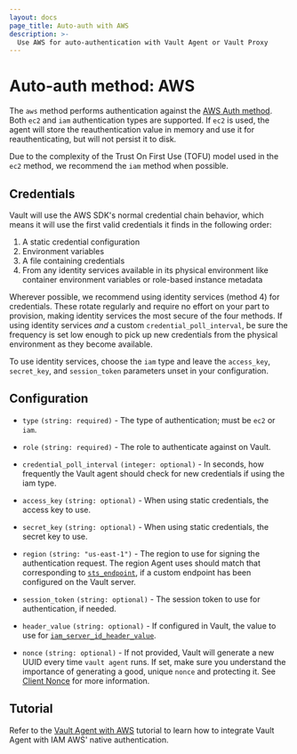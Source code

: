 ```yaml
---
layout: docs
page_title: Auto-auth with AWS
description: >-
  Use AWS for auto-authentication with Vault Agent or Vault Proxy
---
```


# Auto-auth method: AWS

The `aws` method performs authentication against the [AWS Auth
method](/vault/docs/auth/aws). Both `ec2` and `iam`
authentication types are supported. If `ec2` is used, the agent will store the
reauthentication value in memory and use it for reauthenticating, but will not
persist it to disk.

Due to the complexity of the Trust On First Use (TOFU) model used in the `ec2`
method, we recommend the `iam` method when possible.

## Credentials

Vault will use the AWS SDK's normal credential chain behavior, which means it
will use the first valid credentials it finds in the following order:

1. A static credential configuration
2. Environment variables
3. A file containing credentials
4. From any identity services available in its physical environment like container environment variables or role-based instance metadata

Wherever possible, we recommend using identity services (method 4) for credentials.
These rotate regularly and require no effort on your part to provision, making
identity services the most secure of the four methods. If using identity services _and_ a custom
`credential_poll_interval`, be sure the frequency is set low enough to pick up new credentials
from the physical environment as they become available.

To use identity services, choose the `iam` type and leave the `access_key`, `secret_key`, and `session_token`
parameters unset in your configuration.

## Configuration

- `type` `(string: required)` - The type of authentication; must be `ec2` or `iam`.

- `role` `(string: required)` - The role to authenticate against on Vault.

- `credential_poll_interval` `(integer: optional)` - In seconds, how frequently the Vault agent should check for new credentials if using the iam type.

- `access_key` `(string: optional)` - When using static credentials, the access key to use.

- `secret_key` `(string: optional)` - When using static credentials, the secret key to use.

- `region` `(string: "us-east-1")` - The region to use for signing the authentication request. The
  region Agent uses should match that corresponding to
  [`sts_endpoint`](/vault/api-docs/auth/aws#sts_endpoint),
  if a custom endpoint has been configured on the Vault server.

- `session_token` `(string: optional)` - The session token to use for authentication, if needed.

- `header_value` `(string: optional)` - If configured in Vault, the value to use for
  [`iam_server_id_header_value`](/vault/api-docs/auth/aws#iam_server_id_header_value).

- `nonce` `(string: optional)` - If not provided, Vault will generate a new UUID every time `vault agent` runs.
  If set, make sure you understand the importance of generating a good, unique `nonce` and protecting it.
  See [Client Nonce](/vault/docs/auth/aws#client-nonce) for more information.

## Tutorial

Refer to the [Vault Agent with
AWS](/vault/tutorials/vault-agent/agent-aws) tutorial to learn how to integrate Vault Agent with IAM AWS' native authentication.
